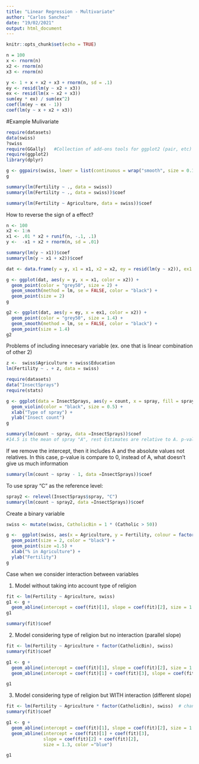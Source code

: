 ```yaml
---
title: "Linear Regression - Multivariate"
author: "Carlos Sanchez"
date: "19/02/2021"
output: html_document
---
```


```r
knitr::opts_chunk$set(echo = TRUE)
```

```r
n = 100
x <- rnorm(n)
x2 <- rnorm(n)
x3 <- rnorm(n)

y <- 1 + x + x2 + x3 + rnorm(n, sd = .1)
ey <- resid(lm(y ~ x2 + x3))
ex <- resid(lm(x ~ x2 + x3)) 
sum(ey * ex) / sum(ex^2)
coef(lm(ey ~ ex - 1))
coef(lm(y ~ x + x2 + x3))
```

#Example Mulivariate

```r
require(datasets)
data(swiss)
?swiss
require(GGally)   #Collection of add-ons tools for ggplot2 (pair, etc)
require(ggplot2)
library(dplyr)
```



```r
g <- ggpairs(swiss, lower = list(continuous = wrap("smooth", size = 0.1)), wrap = c(method = "loess"))
g
```



```r
summary(lm(Fertility ~ ., data = swiss))
summary(lm(Fertility ~ ., data = swiss))$coef
```



```r
summary(lm(Fertility ~ Agriculture, data = swiss))$coef


```

How to reverse the sign of a effect?

```r
n <- 100
x2 <- 1:n
x1 <- .01 * x2 + runif(n, -.1, .1)
y <-  -x1 + x2 + rnorm(n, sd = .01)

```



```r
summary(lm(y ~ x1))$coef
summary(lm(y ~ x1 + x2))$coef
```



```r
dat <- data.frame(y = y, x1 = x1, x2 = x2, ey = resid(lm(y ~ x2)), ex1 = resid(lm(x1 ~ x2)))

g <- ggplot(dat, aes(y = y, x = x1, color = x2)) +
  geom_point(color = "grey50", size = 2) +
  geom_smooth(method = lm, se = FALSE, color = "black") +
  geom_point(size = 2)
g
```



```r
g2 <- ggplot(dat, aes(y = ey, x = ex1, color = x2)) +
  geom_point(color = "grey50", size = 1.4) +
  geom_smooth(method = lm, se = FALSE, color = "black") +
  geom_point(size = 1.4)
g2

```


Problems of including innecesary variable (ex. one that is linear combination of other 2)
```r
z <-  swiss$Agriculture + swiss$Education
lm(Fertility ~ . + z, data = swiss)
```



```r
require(datasets)
data("InsectSprays")
require(stats)

```



```r
g <- ggplot(data = InsectSprays, aes(y = count, x = spray, fill = spray)) +
  geom_violin(color = "black", size = 0.5) +
  xlab("Type of spray") +
  ylab("Insect count")
g
```



```r
summary(lm(count ~ spray, data =InsectSprays))$coef
#14.5 is the mean of spray "A", rest Estimates are relative to A. p-value tells us if A from the rest are different
```


If we remove the intercept, then it includes A and the absolute values not relatives. In this case, p-value is compare to 0, instead of A, what doesn't give us much information

```r
summary(lm(count ~ spray - 1, data =InsectSprays))$coef
```

To use spray "C" as the reference level:

```r
spray2 <- relevel(InsectSprays$spray, "C")
summary(lm(count ~ spray2, data =InsectSprays))$coef

```

Create a binary variable

```r
swiss <- mutate(swiss, CatholicBin = 1 * (Catholic > 50))

```



```r
g <-  ggplot(swiss, aes(x = Agriculture, y = Fertility, colour = factor(CatholicBin))) +
  geom_point(size = 2, color = "black") +
  geom_point(size =1.5) +
  xlab("% in Agriculture") +
  ylab("Fertility")
g
```


Case when we consider interaction between variables 

1. Model without taking into account type of religion

```r
fit <- lm(Fertility ~ Agriculture, swiss)
g1 <- g +
  geom_abline(intercept = coef(fit)[1], slope = coef(fit)[2], size = 1.3)
g1
```



```r
summary(fit)$coef
```

2. Model considering type of religion but no interaction (parallel slope)

```r
fit <- lm(Fertility ~ Agriculture + factor(CatholicBin), swiss)
summary(fit)$coef

```



```r
g1 <- g +
  geom_abline(intercept = coef(fit)[1], slope = coef(fit)[2], size = 1.3) +
  geom_abline(intercept = coef(fit)[1] + coef(fit)[3], slope = coef(fit)[2], size = 1.3)

g1
```


3. Model considering type of religion but WITH interaction (different slope)

```r
fit <- lm(Fertility ~ Agriculture * factor(CatholicBin), swiss)  # change the '+' by '*'
summary(fit)$coef
```

```r
g1 <- g +
  geom_abline(intercept = coef(fit)[1], slope = coef(fit)[2], size = 1.3, color= "red") +
  geom_abline(intercept = coef(fit)[1] + coef(fit)[3], 
              slope = coef(fit)[2] + coef(fit)[2], 
              size = 1.3, color ="blue")

g1
```